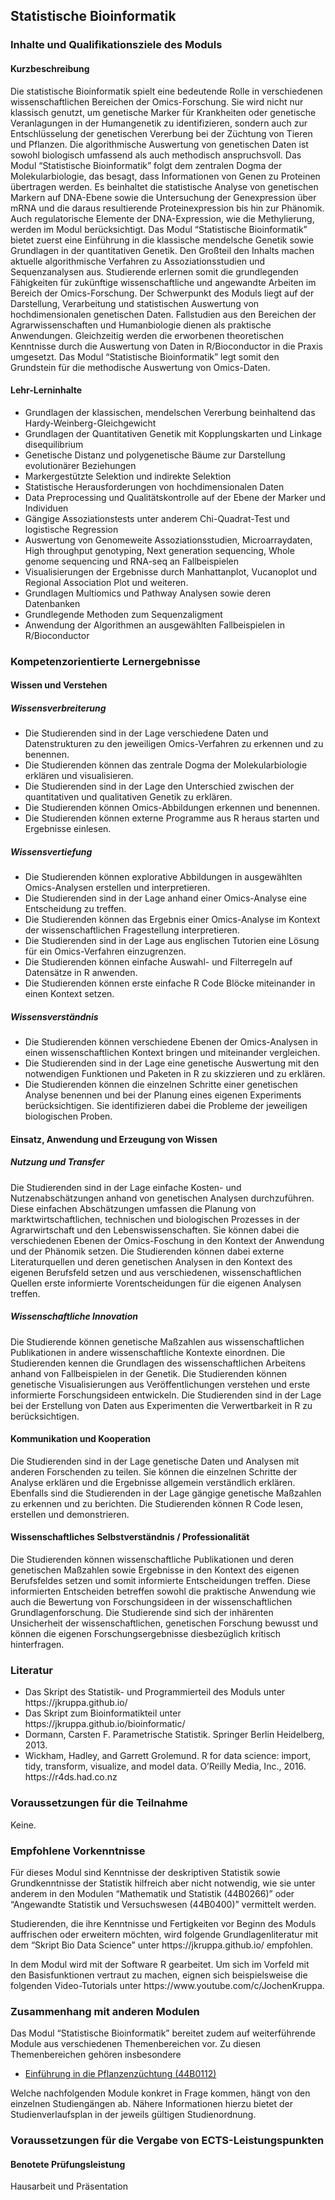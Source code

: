 ## Statistische Bioinformatik {#sec-module-bioinformatik .unnumbered}

### Inhalte und Qualifikationsziele des Moduls {.unnumbered}

#### Kurzbeschreibung {.unnumbered}

Die statistische Bioinformatik spielt eine bedeutende Rolle in verschiedenen wissenschaftlichen Bereichen der Omics-Forschung. Sie wird nicht nur klassisch genutzt, um genetische Marker für Krankheiten oder genetische Veranlagungen in der Humangenetik zu identifizieren, sondern auch zur Entschlüsselung der genetischen Vererbung bei der Züchtung von Tieren und Pflanzen. Die algorithmische Auswertung von genetischen Daten ist sowohl biologisch umfassend als auch methodisch anspruchsvoll. Das Modul "Statistische Bioinformatik" folgt dem zentralen Dogma der Molekularbiologie, das besagt, dass Informationen von Genen zu Proteinen übertragen werden. Es beinhaltet die statistische Analyse von genetischen Markern auf DNA-Ebene sowie die Untersuchung der Genexpression über mRNA und die daraus resultierende Proteinexpression bis hin zur Phänomik. Auch regulatorische Elemente der DNA-Expression, wie die Methylierung, werden im Modul berücksichtigt. Das Modul "Statistische Bioinformatik" bietet zuerst eine Einführung in die klassische mendelsche Genetik sowie Grundlagen in der quantitativen Genetik. Den Großteil den Inhalts machen aktuelle algorithmische Verfahren zu Assoziationsstudien und Sequenzanalysen aus. Studierende erlernen somit die grundlegenden Fähigkeiten für zukünftige wissenschaftliche und angewandte Arbeiten im Bereich der Omics-Forschung. Der Schwerpunkt des Moduls liegt auf der Darstellung, Verarbeitung und statistischen Auswertung von hochdimensionalen genetischen Daten. Fallstudien aus den Bereichen der Agrarwissenschaften und Humanbiologie dienen als praktische Anwendungen. Gleichzeitig werden die erworbenen theoretischen Kenntnisse durch die Auswertung von Daten in R/Bioconductor in die Praxis umgesetzt. Das Modul "Statistische Bioinformatik" legt somit den Grundstein für die methodische Auswertung von Omics-Daten.

#### Lehr-Lerninhalte {.unnumbered}

-   Grundlagen der klassischen, mendelschen Vererbung beinhaltend das Hardy-Weinberg-Gleichgewicht
-   Grundlagen der Quantitativen Genetik mit Kopplungskarten und Linkage disequilibrium
-   Genetische Distanz und polygenetische Bäume zur Darstellung evolutionärer Beziehungen
-   Markergestützte Selektion und indirekte Selektion
-   Statistische Herausforderungen von hochdimensionalen Daten
-   Data Preprocessing und Qualitätskontrolle auf der Ebene der Marker und Individuen
-   Gängige Assoziationstests unter anderem Chi-Quadrat-Test und logistische Regression
-   Auswertung von Genomeweite Assoziationsstudien, Microarraydaten, High throughput genotyping, Next generation sequencing, Whole genome sequencing und RNA-seq an Fallbeispielen
-   Visualisierungen der Ergebnisse durch Manhattanplot, Vucanoplot und Regional Association Plot und weiteren.
-   Grundlagen Multiomics und Pathway Analysen sowie deren Datenbanken
-   Grundlegende Methoden zum Sequenzaligment
-   Anwendung der Algorithmen an ausgewählten Fallbeispielen in R/Bioconductor

### Kompetenzorientierte Lernergebnisse {.unnumbered}

#### Wissen und Verstehen {.unnumbered}

##### Wissensverbreiterung {.unnumbered}

-   Die Studierenden sind in der Lage verschiedene Daten und Datenstrukturen zu den jeweiligen Omics-Verfahren zu erkennen und zu benennen.
-   Die Studierenden können das zentrale Dogma der Molekularbiologie erklären und visualisieren.
-   Die Studierenden sind in der Lage den Unterschied zwischen der quantitativen und qualitativen Genetik zu erklären.
-   Die Studierenden können Omics-Abbildungen erkennen und benennen.
-   Die Studierenden können externe Programme aus R heraus starten und Ergebnisse einlesen.

##### Wissensvertiefung {.unnumbered}

-   Die Studierenden können explorative Abbildungen in ausgewählten Omics-Analysen erstellen und interpretieren.
-   Die Studierenden sind in der Lage anhand einer Omics-Analyse eine Entscheidung zu treffen.
-   Die Studierenden können das Ergebnis einer Omics-Analyse im Kontext der wissenschaftlichen Fragestellung interpretieren.
-   Die Studierenden sind in der Lage aus englischen Tutorien eine Lösung für ein Omics-Verfahren einzugrenzen.
-   Die Studierenden können einfache Auswahl- und Filterregeln auf Datensätze in R anwenden.
-   Die Studierenden können erste einfache R Code Blöcke miteinander in einen Kontext setzen.

##### Wissensverständnis {.unnumbered}

-   Die Studierenden können verschiedene Ebenen der Omics-Analysen in einen wissenschaftlichen Kontext bringen und miteinander vergleichen.
-   Die Studierenden sind in der Lage eine genetische Auswertung mit den notwendigen Funktionen und Paketen in R zu skizzieren und zu erklären.
-   Die Studierenden können die einzelnen Schritte einer genetischen Analyse benennen und bei der Planung eines eigenen Experiments berücksichtigen. Sie identifizieren dabei die Probleme der jeweiligen biologischen Proben.

#### Einsatz, Anwendung und Erzeugung von Wissen {.unnumbered}

##### Nutzung und Transfer {.unnumbered}

Die Studierenden sind in der Lage einfache Kosten- und Nutzenabschätzungen anhand von genetischen Analysen durchzuführen. Diese einfachen Abschätzungen umfassen die Planung von marktwirtschaftlichen, technischen und biologischen Prozesses in der Agrarwirtschaft und den Lebenswissenschaften. Sie können dabei die verschiedenen Ebenen der Omics-Foschung in den Kontext der Anwendung und der Phänomik setzen. Die Studierenden können dabei externe Literaturquellen und deren genetischen Analysen in den Kontext des eigenen Berufsfeld setzen und aus verschiedenen, wissenschaftlichen Quellen erste informierte Vorentscheidungen für die eigenen Analysen treffen.

##### Wissenschaftliche Innovation {.unnumbered}

Die Studierende können genetische Maßzahlen aus wissenschaftlichen Publikationen in andere wissenschaftliche Kontexte einordnen. Die Studierenden kennen die Grundlagen des wissenschaftlichen Arbeitens anhand von Fallbeispielen in der Genetik. Die Studierenden können genetische Visualisierungen aus Veröffentlichungen verstehen und erste informierte Forschungsideen entwickeln. Die Studierenden sind in der Lage bei der Erstellung von Daten aus Experimenten die Verwertbarkeit in R zu berücksichtigen.

#### Kommunikation und Kooperation {.unnumbered}

Die Studierenden sind in der Lage genetische Daten und Analysen mit anderen Forschenden zu teilen. Sie können die einzelnen Schritte der Analyse erklären und die Ergebnisse allgemein verständlich erklären. Ebenfalls sind die Studierenden in der Lage gängige genetische Maßzahlen zu erkennen und zu berichten. Die Studierenden können R Code lesen, erstellen und demonstrieren.

#### Wissenschaftliches Selbstverständnis / Professionalität {.unnumbered}

Die Studierenden können wissenschaftliche Publikationen und deren genetischen Maßzahlen sowie Ergebnisse in den Kontext des eigenen Berufsfeldes setzen und somit informierte Entscheidungen treffen. Diese informierten Entscheiden betreffen sowohl die praktische Anwendung wie auch die Bewertung von Forschungsideen in der wissenschaftlichen Grundlagenforschung. Die Studierende sind sich der inhärenten Unsicherheit der wissenschaftlichen, genetischen Forschung bewusst und können die eigenen Forschungsergebnisse diesbezüglich kritisch hinterfragen.

### Literatur {.unnumbered}

-   Das Skript des Statistik- und Programmierteil des Moduls unter https://jkruppa.github.io/
-   Das Skript zum Bioinformatikteil unter https://jkruppa.github.io/bioinformatic/
-   Dormann, Carsten F. Parametrische Statistik. Springer Berlin Heidelberg, 2013.
-   Wickham, Hadley, and Garrett Grolemund. R for data science: import, tidy, transform, visualize, and model data. O'Reilly Media, Inc., 2016. https://r4ds.had.co.nz

### Voraussetzungen für die Teilnahme {.unnumbered}

Keine.

### Empfohlene Vorkenntnisse {.unnumbered}

Für dieses Modul sind Kenntnisse der deskriptiven Statistik sowie Grundkenntnisse der Statistik hilfreich aber nicht notwendig, wie sie unter anderem in den Modulen "Mathematik und Statistik (44B0266)" oder "Angewandte Statistik und Versuchswesen (44B0400)" vermittelt werden.

Studierenden, die ihre Kenntnisse und Fertigkeiten vor Beginn des Moduls auffrischen oder erweitern möchten, wird folgende Grundlagenliteratur mit dem "Skript Bio Data Science" unter https://jkruppa.github.io/ empfohlen.

In dem Modul wird mit der Software R gearbeitet. Um sich im Vorfeld mit den Basisfunktionen vertraut zu machen, eignen sich beispielsweise die folgenden Video-Tutorials unter https://www.youtube.com/c/JochenKruppa.

### Zusammenhang mit anderen Modulen {.unnumbered}

Das Modul "Statistische Bioinformatik" bereitet zudem auf weiterführende Module aus verschiedenen Themenbereichen vor. Zu diesen Themenbereichen gehören insbesondere

-   [Einführung in die Pflanzenzüchtung (44B0112)](https://www.hs-osnabrueck.de/module/44B0112/)

Welche nachfolgenden Module konkret in Frage kommen, hängt von den einzelnen Studiengängen ab. Nähere Informationen hierzu bietet der Studienverlaufsplan in der jeweils gültigen Studienordnung.

### Voraussetzungen für die Vergabe von ECTS-Leistungspunkten {.unnumbered}

#### Benotete Prüfungsleistung {.unnumbered}

Hausarbeit und Präsentation
